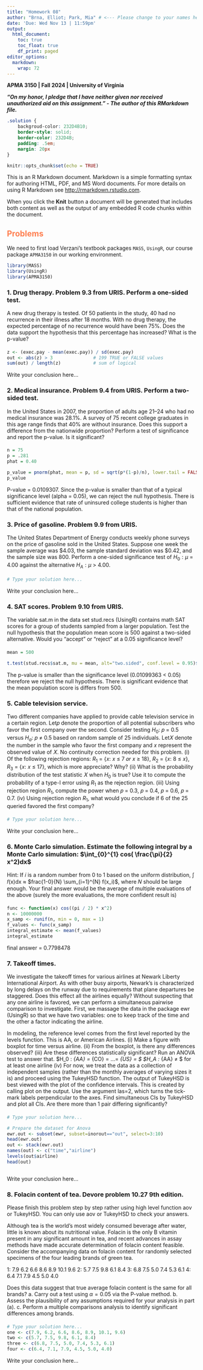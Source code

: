 ---
title: "Homework 08"
author: "Brna, Elliot; Park, Mia" # <--- Please change to your names here, format: "LastName, FirstName"
date: 'Due: Wed Nov 13 | 11:59pm'
output:
  html_document:
    toc: true
    toc_float: true
    df_print: paged
editor_options: 
  markdown: 
    wrap: 72
---

**APMA 3150 \| Fall 2024 \| University of Virginia**

***"On my honor, I pledge that I have neither given nor received unauthorized aid on this assignment." - The author of this RMarkdown file.***

<!--- Solution Region --->

```{css solution-region, echo=FALSE}
.solution {
    backgroud-color: 232D4B10;
    border-style: solid;
    border-color: 232D4B;
    padding: .5em;
    margin: 20px
}
```

```{r setup, include=FALSE}
knitr::opts_chunk$set(echo = TRUE)
```

This is an R Markdown document. Markdown is a simple formatting syntax for authoring HTML, PDF, and MS Word documents. For more details on using R Markdown see <http://rmarkdown.rstudio.com>.

When you click the **Knit** button a document will be generated that includes both content as well as the output of any embedded R code chunks within the document.


## [Problems]{style="color:#FF7F50"}

We need to first load Verzani's textbook packages `MASS`, `UsingR`, our course package `APMA3150` in our working environment. 
```{r message=FALSE}
library(MASS)
library(UsingR)
library(APMA3150)
```

### 1. Drug therapy. Problem 9.3 from URIS. Perform a one-sided test. 
A new drug therapy is tested. Of 50 patients in the study, 40 had no recurrence in their illness after 18 months. With no drug therapy, the expected percentage of no recurrence would have been 75%. 
Does the data support the hypothesis that this percentage has increased? What is the p-value?


#### {.solution}

```{r}
z <- (exec.pay - mean(exec.pay)) / sd(exec.pay)
out <- abs(z) > 3               # 199 TRUE or FALSE values
sum(out) / length(z)            # sum of logical
```
Write your conclusion here... 

### 2. Medical insurance. Problem 9.4 from URIS. Perform a two-sided test.
In the United States in 2007, the proportion of adults age 21–24 who had no medical insurance was 28.1%. A survey of 75 recent college graduates in this age range finds that 40% are without insurance. 
Does this support a difference from the nationwide proportion? Perform a test of significance and report the p-value. Is it significant?

#### {.solution}
```{r}
n = 75
p = .281
phat = 0.40

p_value = pnorm(phat, mean = p, sd = sqrt(p*(1-p)/n), lower.tail = FALSE)
p_value
```
P-value = 0.0109307. Since the p-value is smaller than that of a typical significance level (alpha = 0.05), we can reject the null hypothesis. There is sufficient evidence that rate of uninsured college students is higher than that of the national population.

### 3. Price of gasoline. Problem 9.9 from URIS.
The United States Department of Energy conducts weekly phone surveys on the price of gasoline sold in the United States. 
Suppose one week the sample average was \$4.03, the sample standard deviation was \$0.42, and the sample size was 800. Perform a one-sided significance test of $H_0 : \mu$ = 4.00 against the alternative $H_A : \mu$ > 4.00.

#### {.solution}
```{r}
# Type your solution here...
```
Write your conclusion here...


### 4. SAT scores. Problem 9.10 from URIS.
The variable sat.m in the data set stud.recs (UsingR) contains math SAT scores for a group of students sampled from a larger population. Test the null hypothesis that the population mean score is 500 against a two-sided alternative. Would you “accept” or “reject” at a 0.05 significance level?

#### {.solution}
```{r}
mean = 500

t.test(stud.recs$sat.m, mu = mean, alt="two.sided", conf.level = 0.95)$p.value
```
The p-value is smaller than the significance level (0.01099363 < 0.05) therefore we reject the null hypothesis. There is significant evidence that the mean population score is differs from 500.


### 5. Cable television service. 
Two different companies have applied to provide cable television service in a certain region. Let𝑝 denote the proportion of all potential subscribers who favor the first company over the second. Consider testing $H_0$: 𝑝 = 0.5 versus  $H_a$: 𝑝 ≠ 0.5 based on random sample of 25 individuals. Let𝑋 denote the number in the sample who favor the first company and 𝑥 represent the observed value of 𝑋. No continuity correction needed for this problem.
(i) Of the following rejection regions: $R_1$ = {𝑥: 𝑥 ≤ 7 𝑜𝑟 𝑥 ≥ 18}, $R_2$ = {𝑥: 8 ≤ 𝑥}, $R_3$ =
{𝑥: 𝑥 ≤ 17}, which is more appreciate? Why?
(ii) What is the probability distribution of the test statistic 𝑋 when $H_0$ is true? Use it to
compute the probability of a type-I error using $R_1$ as the rejection region.
(iii) Using rejection region $R_1$, compute the power when 𝑝 = 0.3, 𝑝 = 0.4, 𝑝 = 0.6, 𝑝 = 0.7.
(iv) Using rejection region $R_1$, what would you conclude if 6 of the 25 queried favored the
first company?

#### {.solution}
```{r}
# Type your solution here...
```
Write your conclusion here...


### 6. Monte Carlo simulation. Estimate the following integral by a Monte Carlo simulation: $\int_{0}^{1} cos( \frac{\pi}{2} x^2)dx$

Hint: If 𝑖 is a random number from 0 to 1 based on the uniform distribution,
∫ 𝑓(x)dx ≈ $frac{1-0}{N} \sum_{i=1}^{N} f(x_i)$, where 𝑁 should be large enough.
Your final answer would be the average of multiple evaluations of the above (surely the more
evaluations, the more confident result is)


#### {.solution}
```{r}
func <- function(x) cos((pi / 2) * x^2)
n <- 10000000
x_samp <- runif(n, min = 0, max = 1)
f_values <- func(x_samp)
integral_estimate <- mean(f_values)
integral_estimate
```
final answer = 0.7798478



### 7. Takeoff times. 
We investigate the takeoff times for various airlines at Newark Liberty International Airport. As with other busy airports, Newark's is characterized by long delays on the runway due to requirements that plane departures be staggered. Does this effect all the airlines equally? Without suspecting that any one airline is favored, we can perform a simultaneous pairwise comparison to investigate. First, we massage the data in the package ewr (UsingR) so that we have two variables: one to keep track of the time and the other a factor indicating the airline.

In modeling, the reference level comes from the first level reported by the levels function. This is
AA, or American Airlines.
(i) Make a figure with boxplot for time versus airline.
(ii) From the boxplot, is there any differences observed?
(iii) Are these differences statistically significant? Run an ANOVA test to answer that.
$H_0 : \mu_{AA} = \mu_{CO} = ...= \mu_{US} = \mu $
$H_A : \mu_{AA} ≠ \mu $ for at least one airline
(iv) For now, we treat the data as a collection of independent samples (rather than the monthly
averages of varying sizes it is) and proceed using the TukeyHSD function. The output of
TukeyHSD is best viewed with the plot of the confidence intervals. This is created by
calling plot on the output. Use the argument las=2, which turns the tick-mark labels
perpendicular to the axes. Find simultaneous CIs by TukeyHSD and plot all CIs. Are
there more than 1 pair differing significantly?

#### {.solution}
```{r}
# Type your solution here...

# Prepare the dataset for Anova
ewr.out <- subset(ewr, subset=inorout=="out", select=3:10)
head(ewr.out)
out <- stack(ewr.out)
names(out) <- c("time","airline")
levels(out$airline)
head(out)



```
Write your conclusion here...


### 8. Folacin content of tea. Devore problem 10.27 9th edition.
Please finish this problem step by step rather using high level function aov or TukeyHSD. You can only use aov or TukeyHSD to check your answers.

Although tea is the world’s most widely consumed beverage
after water, little is known about its nutritional value. Folacin is the only B vitamin present in any significant amount in tea, and recent advances in assay methods have made accurate determination of folacin content feasible. Consider the accompanying data on folacin content for randomly selected specimens of the four leading brands of green tea.

1: 7.9 6.2 6.6 8.6 8.9 10.1 9.6
2: 5.7 7.5 9.8 6.1 8.4
3: 6.8 7.5 5.0 7.4 5.3 6.1
4: 6.4 7.1 7.9 4.5 5.0 4.0

Does this data suggest that true average folacin content is the same for all brands?
a. Carry out a test using $\alpha = 0.05$ via the P-value method.
b. Assess the plausibility of any assumptions required for your analysis in part (a).
c. Perform a multiple comparisons analysis to identify significant differences among brands.


#### {.solution}
```{r}
# Type your solution here...
one <- c(7.9, 6.2, 6.6, 8.6, 8.9, 10.1, 9.6)
two <- c(5.7, 7.5, 9.8, 6.1, 8.4)
three <- c(6.8, 7.5, 5.0, 7.4, 5.3, 6.1)
four <- c(6.4, 7.1, 7.9, 4.5, 5.0, 4.0)


```
Write your conclusion here...
